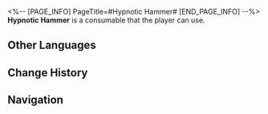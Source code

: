 <%-- [PAGE_INFO]
PageTitle=#Hypnotic Hammer#
[END_PAGE_INFO] --%>
{{Consumable Infobox
|id          = 408607
|image       = Item Hypnotic Hammer.png
|type        = Defense Consumables
|rarity      = 3
|effect      = Upon use, decreases DMG taken by all allies by 18% for the next battle. When entering battle, there is a 10% base chance to be afflicted with Strong Reverberation, lasting for 1 turn.
|description = A hypnotic medicine from the outworld civilization of Orche Republic that sells extremely well over there. All it takes is a single slam of the hammer for the deepest slumber to arrive.
|effectType  = 
|effectType2 = 
|effectType3 = 
|recipe      = 
|source1     = [[Procurement Point for Expired Parcels]]
|source2     = 
|source3     = 
}}
{{Description|''"It's up to the product to make you fall asleep, but it's up to an individual's luck to wake back up again."''}}
'''Hypnotic Hammer''' is a consumable that the player can use.

==Other Languages==
{{Other Languages
|en   = Hypnotic Hammer
|zhs  = 安眠锤
|zht  = 安眠錘
|ja   = 安眠ハンマー
|ko   = 수면 망치
|es   = Martillo para dormir
|fr   = Marteau hypnotisant
|ru   = Усыпляющий молот
|th   = Hypnotic Hammer
|vi   = Búa Yên Giấc
|de   = Schlafhammer
|id   = Hypnotic Hammer
|pt   = Martelo Hipnótico
}}

==Change History==
{{Change History|1.5}}

==Navigation==
{{Consumable Navbox}}